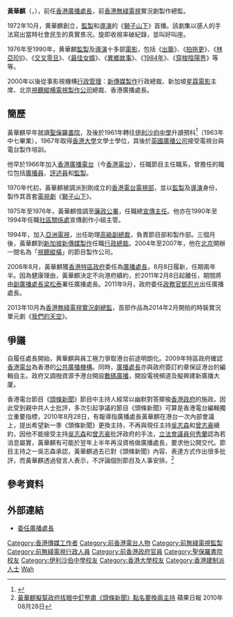 {{Infobox officeholder
|name=黃華麒<br>Franklin Wong Wah-kay
|office=[[File:Radio_Television_Hong_Kong_Logo.svg|22px]] [[香港電台|香港電台]][[香港廣播處長|廣播處長]]
|term_start=2008年8月8日
|term_end=2011年2月8日
|predecessor=[[朱培慶|朱培慶]]
|successor =[[鄧忍光|鄧忍光]]
|birth_date={{Birth year and age|1943}}
|birth_place={{HKG-1945}}
}}

'''黃華麒'''（{{lang-en|Franklin Wong Wah-kay}}，{{bd|1943年|||catIdx=Huang黃}}），前任[[香港|香港]][[廣播處長|廣播處長]]，前[[香港|香港]][[無綫電視|無綫電視]]實況劇製作總監。

1972年10月，黄華麒創立，[[監製|監製]]和[[導演|導演]]的《[[獅子山下|獅子山下]]》首播。該劇集以感人的手法寫出當時社會民生的真實景况。旋即收視率破紀錄，並叫好叫座。

1976年至1990年，黄華麒[[監製|監製]]及[[導演|導演]]十多部[[電影|電影]]，包括《[[出籠|出籠]]》、《[[拍拖更|拍拖更]]》、《[[林亞珍ll|林亞珍ll]]》、《[[交叉零旦|交叉零旦]]》、《[[最佳女婿|最佳女婿]]》、《[[異鄉故事|異鄉故事]]》、《[[1984年|1984年]]》、《[[穿梭陰陽界|穿梭陰陽界]]》等等。

2000年以後從事影視機構[[行政管理|行政管理]]：[[新傳媒製作|新傳媒製作]]行政總裁、新加坡[[星霖電影|星霖電影]]主席、北京[[視聽縱横電視製作公司|視聽縱横電視製作公司]]總裁、香港廣播處長。

==簡歷==
黃華麒早年就讀[[聖保羅書院|聖保羅書院]]，及後於1961年轉往[[伊利沙伯中學|伊利沙伯中學]]升讀預科<ref>{{cite news |title=伊利沙伯中學取錄新生名單 |url=https://mmis.hkpl.gov.hk/coverpage/-/coverpage/view?_coverpage_WAR_mmisportalportlet_hsf=%E7%95%A2%E6%A5%AD%E7%A6%AE&_coverpage_WAR_mmisportalportlet_actual_q=%28%20verbatim_dc.collection%3A%28%22Old%5C%20HK%5C%20Newspapers%22%29%20%29%20AND+%28%20%28%20allTermsMandatory%3A%28true%29%20OR+all_dc.title%3A%28%E7%95%A2%E6%A5%AD%E7%A6%AE%29%20OR+all_dc.creator%3A%28%E7%95%A2%E6%A5%AD%E7%A6%AE%29%20OR+all_dc.contributor%3A%28%E7%95%A2%E6%A5%AD%E7%A6%AE%29%20OR+all_dc.subject%3A%28%E7%95%A2%E6%A5%AD%E7%A6%AE%29%20OR+fulltext%3A%28%E7%95%A2%E6%A5%AD%E7%A6%AE%29%20OR+all_dc.description%3A%28%E7%95%A2%E6%A5%AD%E7%A6%AE%29%20%29%20%29&_coverpage_WAR_mmisportalportlet_sort_field=dc.publicationdate_bsort&p_r_p_-1078056564_c=QF757YsWv5%2FH7zGe%2FKF%2BFL%2Fw7XE7cj8C&_coverpage_WAR_mmisportalportlet_o=1841&_coverpage_WAR_mmisportalportlet_sort_order=desc&_coverpage_WAR_mmisportalportlet_filter=dc.publicationdate_dt%3A%5B1960-01-01T00%3A00%3A00Z+TO+1969-12-31T15%3A59%3A59Z%5D |page=14 |language= |publisher=華僑日報 | date=1961-08-19 |accessdate=2022-04-28 |quote= }}</ref>（1963年中七畢業），1967年取得[[香港大學|香港大學]]文學士學位，其後於[[英國廣播公司|英國廣播公司]]接受電視台與電台製作培訓。

他早於1966年加入[[香港廣播電台|香港廣播電台]]（今[[香港電台|香港電台]]），任職節目主任職系，曾擔任的職位包括[[廣播員|廣播員]]、[[評述員|評述員]]和[[監製|監製]]。

1970年代初，黃華麒被調派到剛成立的[[香港電台電視部|香港電台電視部]]，並以[[監製|監製]]及[[導演|導演]]身份，製作其首套[[電視劇|電視劇]]《[[獅子山下|獅子山下]]》。

1975年至1976年，黃華麒借調至[[香港廉政公署|廉政公署]]，任職總[[宣傳主任|宣傳主任]]。他亦在1990年至1994年任職[[社區關係處|社區關係處]]宣傳創作小組主管。

1994年，加入[[亞洲電視|亞洲電視]]，出任助理[[高級副總裁|高級副總裁]]，負責節目部和製作部。三個月後，黃華麒到[[新加坡|新加坡]][[新傳媒私人有限公司|新傳媒製作]]任職[[行政總裁|行政總裁]]。2004年至2007年，他在[[北京|北京]]開辦一間名為「[[視聽縱橫|視聽縱橫]]」的節目製作公司。

2008年8月，黃華麒獲[[香港特區政府|香港特區政府]]委任為[[廣播處長|廣播處長]]，8月8日履新，任期兩年半。因為健康理由，黃華麒決定不向港府續約，於2011年2月8日起離任，期間將由[[副廣播處長|副廣播處長]][[梁松泰|梁松泰]]署任廣播處長。2011年9月，政府委任[[政務官|政務官]][[鄧忍光|鄧忍光]]出任廣播處長。

2013年10月為[[香港|香港]][[無綫電視|無綫電視]][[實況劇|實況劇]][[總監|總監]]，首部作品為2014年2月開拍的時裝實況單元劇《[[我們的天空|我們的天空]]》。

==爭議==
自履任處長開始，黄華麒與員工極力爭取港台前途明朗化。2009年特區政府確認[[香港電台|香港電台]]為香港的[[公共廣播機構|公共廣播機構]]。同時，[[廣播處長|廣播處長]]亦與政府簽訂約章保証港台的編輯自主。政府又調撥資源予港台開設[[數碼廣播|數碼廣播]]，開設電視頻道及擬興建新廣播大厦。

香港電台節目《[[頭條新聞|頭條新聞]]》節目中主持人經常以幽默對答揶揄[[香港政府|香港政府]]的施政。因此受到親中共人士批評，多次引起爭議的節目《頭條新聞》可算是香港電台編輯獨立重要指標，2010年8月28日，有報導指廣播處長黃華麒在港台一次內部會議上，提出希望新一季《頭條新聞》更換主持，不再與現任主持[[吳志森|吳志森]]和[[曾志豪|曾志豪]]續約，因他不能接受主持[[吳志森|吳志森]]和[[曾志豪_(主持人)|曾志豪]]批評政府的手法，[[香港特別行政區立法會|立法會議員]][[何秀蘭|何秀蘭]]認為若消息屬實，黃華麒有可能於翌年上半年再沒資格做廣播處長，要求他公開交代。節目主持之一吳志森承認，黃華麒過去已對《頭條新聞》內容、表達方式作出很多批評，而黃華麒透過發言人表示，不評論個別節目及人事安排。<ref>[http://hk.apple.nextmedia.com/template/apple/art_main.php?iss_id=20100828&sec_id=4104&subsec_id=12731&art_id=14391917 黃華麒擬幫政府拔眼中釘整肅《頭條新聞》點名要換兩主持] {{Wayback|url=http://hk.apple.nextmedia.com/template/apple/art_main.php?iss_id=20100828&sec_id=4104&subsec_id=12731&art_id=14391917 |date=20100829182101 }}蘋果日報 2010年08月28日</ref>

==參考資料==
<references/>

==外部連結==
*[http://www.info.gov.hk/gia/general/200808/07/P200808070188.htm 委任廣播處長] {{Wayback|url=http://www.info.gov.hk/gia/general/200808/07/P200808070188.htm |date=20081018173333 }}

{{start box}}
{{s-gov}}
{{s-before|[[朱培慶|朱培慶]]}}
{{s-title|[[File:Radio_Television_Hong_Kong_Logo.svg|22px]] [[廣播處|香港廣播處長]]|2008年8月8日－2011年2月8日}}
{{s-after|[[鄧忍光|鄧忍光]]}}
{{end box}}

{{DEFAULTSORT:Wong}}

[[Category:香港傳媒工作者|Category:香港傳媒工作者]]
[[Category:前香港電台人物|Category:前香港電台人物]]
[[Category:前無綫電視監製|Category:前無綫電視監製]]
[[Category:前無綫電視行政人員|Category:前無綫電視行政人員]]
[[Category:前香港政府官員|Category:前香港政府官員]]
[[Category:聖保羅書院校友|Category:聖保羅書院校友]]
[[Category:伊利沙伯中學校友|Category:伊利沙伯中學校友]]
[[Category:香港大學校友|Category:香港大學校友]]
[[Category:香港建制派人士|Category:香港建制派人士]]
[[Category:黃姓|Wah]]